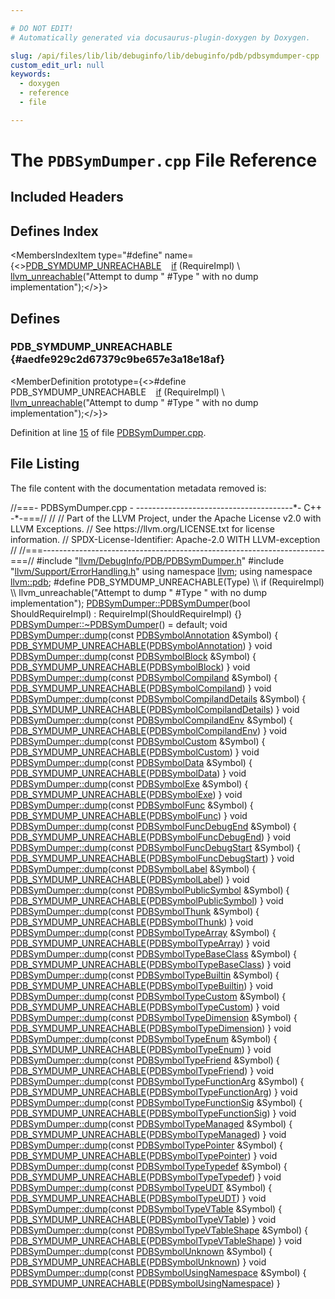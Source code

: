 ```yaml
---

# DO NOT EDIT!
# Automatically generated via docusaurus-plugin-doxygen by Doxygen.

slug: /api/files/lib/lib/debuginfo/lib/debuginfo/pdb/pdbsymdumper-cpp
custom_edit_url: null
keywords:
  - doxygen
  - reference
  - file

---
```





# The `PDBSymDumper.cpp` File Reference

<DoxygenPage pluginConfig={pluginConfig}>



## Included Headers

<IncludesList>
<IncludesListItem
  filePath="llvm/DebugInfo/PDB/PDBSymDumper.h"
  permalink="/docs/api/files/include/include/llvm/include/llvm/debuginfo/include/llvm/debuginfo/pdb/pdbsymdumper-h"
  isLocal="true" />
<IncludesListItem
  filePath="llvm/Support/ErrorHandling.h"
  permalink="/docs/api/files/include/include/llvm/include/llvm/support/errorhandling-h"
  isLocal="true" />
</IncludesList>

## Defines Index

<MembersIndex>

<MembersIndexItem
  type="#define"
  name={<><a href="#aedfe929c2d67379c9be657e3a18e18af">PDB&#95;SYMDUMP&#95;UNREACHABLE</a>&nbsp;&nbsp;&nbsp;  <a href="/docs/api/files/lib/lib/passes/passbuilderbindings-cpp/#acdfbcf188e2d4a80837e89de2ccdffab">if</a> (RequireImpl)                                                             \\
    <a href="/docs/api/files/include/include/llvm/include/llvm/support/errorhandling-h/#ace243f5c25697a1107cce46626b3dc94">llvm&#95;unreachable</a>(&quot;Attempt to dump &quot; #Type &quot; with no dump implementation&quot;);</>}>
</MembersIndexItem>

</MembersIndex>


<SectionDefinition>

## Defines

### PDB&#95;SYMDUMP&#95;UNREACHABLE {#aedfe929c2d67379c9be657e3a18e18af}

<MemberDefinition
  prototype={<>#define PDB&#95;SYMDUMP&#95;UNREACHABLE&nbsp;&nbsp;&nbsp;  <a href="/docs/api/files/lib/lib/passes/passbuilderbindings-cpp/#acdfbcf188e2d4a80837e89de2ccdffab">if</a> (RequireImpl)                                                             \\
    <a href="/docs/api/files/include/include/llvm/include/llvm/support/errorhandling-h/#ace243f5c25697a1107cce46626b3dc94">llvm&#95;unreachable</a>(&quot;Attempt to dump &quot; #Type &quot; with no dump implementation&quot;);</>}>

Definition at line <a href="#l00015">15</a> of file <a href="/docs/api/files/lib/lib/debuginfo/lib/debuginfo/pdb/pdbsymdumper-cpp">PDBSymDumper.cpp</a>.
</MemberDefinition>

</SectionDefinition>

## File Listing

The file content with the documentation metadata removed is:

<ProgramListing>

<Link id="l00001" /><CodeLine lineNumber="1"><Highlight kind="comment">//===- PDBSymDumper.cpp - ---------------------------------------&#42;- C++ -&#42;-===//</Highlight><Highlight kind="normal"></Highlight></CodeLine>
<Link id="l00002" /><CodeLine lineNumber="2"><Highlight kind="normal"></Highlight><Highlight kind="comment">//</Highlight><Highlight kind="normal"></Highlight></CodeLine>
<Link id="l00003" /><CodeLine lineNumber="3"><Highlight kind="normal"></Highlight><Highlight kind="comment">// Part of the LLVM Project, under the Apache License v2.0 with LLVM Exceptions.</Highlight><Highlight kind="normal"></Highlight></CodeLine>
<Link id="l00004" /><CodeLine lineNumber="4"><Highlight kind="normal"></Highlight><Highlight kind="comment">// See https://llvm.org/LICENSE.txt for license information.</Highlight><Highlight kind="normal"></Highlight></CodeLine>
<Link id="l00005" /><CodeLine lineNumber="5"><Highlight kind="normal"></Highlight><Highlight kind="comment">// SPDX-License-Identifier: Apache-2.0 WITH LLVM-exception</Highlight><Highlight kind="normal"></Highlight></CodeLine>
<Link id="l00006" /><CodeLine lineNumber="6"><Highlight kind="normal"></Highlight><Highlight kind="comment">//</Highlight><Highlight kind="normal"></Highlight></CodeLine>
<Link id="l00007" /><CodeLine lineNumber="7"><Highlight kind="normal"></Highlight><Highlight kind="comment">//===----------------------------------------------------------------------===//</Highlight><Highlight kind="normal"></Highlight></CodeLine>
<Link id="l00008" /><CodeLine lineNumber="8"><Highlight kind="normal"></Highlight></CodeLine>
<Link id="l00009" /><CodeLine lineNumber="9"><Highlight kind="normal"></Highlight><Highlight kind="preprocessor">#include &quot;<a href="/docs/api/files/include/include/llvm/include/llvm/debuginfo/include/llvm/debuginfo/pdb/pdbsymdumper-h">llvm/DebugInfo/PDB/PDBSymDumper.h</a>&quot;</Highlight><Highlight kind="normal"></Highlight></CodeLine>
<Link id="l00010" /><CodeLine lineNumber="10"><Highlight kind="normal"></Highlight><Highlight kind="preprocessor">#include &quot;<a href="/docs/api/files/include/include/llvm/include/llvm/support/errorhandling-h">llvm/Support/ErrorHandling.h</a>&quot;</Highlight><Highlight kind="normal"></Highlight></CodeLine>
<Link id="l00011" /><CodeLine lineNumber="11"><Highlight kind="normal"></Highlight></CodeLine>
<Link id="l00012" /><CodeLine lineNumber="12"><Highlight kind="normal"></Highlight><Highlight kind="keyword">using namespace </Highlight><Highlight kind="normal"><a href="/docs/api/namespaces/llvm">llvm</a>;</Highlight></CodeLine>
<Link id="l00013" /><CodeLine lineNumber="13"><Highlight kind="normal"></Highlight><Highlight kind="keyword">using namespace </Highlight><Highlight kind="normal"><a href="/docs/api/namespaces/llvm/pdb">llvm::pdb</a>;</Highlight></CodeLine>
<Link id="l00014" /><CodeLine lineNumber="14"><Highlight kind="normal"></Highlight></CodeLine>
<Link id="l00015" /><CodeLine lineNumber="15" lineLink="#aedfe929c2d67379c9be657e3a18e18af"><Highlight kind="normal"></Highlight><Highlight kind="preprocessor">#define PDB&#95;SYMDUMP&#95;UNREACHABLE(Type)                                          \\</Highlight></CodeLine>
<Link id="l00016" /><CodeLine lineNumber="16"><Highlight kind="preprocessor">  if (RequireImpl)                                                             \\</Highlight></CodeLine>
<Link id="l00017" /><CodeLine lineNumber="17"><Highlight kind="preprocessor">    llvm&#95;unreachable(&quot;Attempt to dump &quot; #Type &quot; with no dump implementation&quot;);</Highlight><Highlight kind="normal"></Highlight></CodeLine>
<Link id="l00018" /><CodeLine lineNumber="18"><Highlight kind="normal"></Highlight></CodeLine>
<Link id="l00019" /><CodeLine lineNumber="19" lineLink="/docs/api/classes/llvm/pdb/pdbsymdumper/#a450042289c3f1ab0f7779013ea8303ba"><Highlight kind="normal"><a href="/docs/api/classes/llvm/pdb/pdbsymdumper/#a450042289c3f1ab0f7779013ea8303ba">PDBSymDumper::PDBSymDumper</a>(</Highlight><Highlight kind="keywordtype">bool</Highlight><Highlight kind="normal"> ShouldRequireImpl)</Highlight></CodeLine>
<Link id="l00020" /><CodeLine lineNumber="20"><Highlight kind="normal">    : RequireImpl(ShouldRequireImpl) &#123;&#125;</Highlight></CodeLine>
<Link id="l00021" /><CodeLine lineNumber="21"><Highlight kind="normal"></Highlight></CodeLine>
<Link id="l00022" /><CodeLine lineNumber="22"><Highlight kind="normal"><a href="/docs/api/classes/llvm/pdb/pdbsymdumper/#afd231e10c896b241548ccc3d32190f5f">PDBSymDumper::~PDBSymDumper</a>() = </Highlight><Highlight kind="keywordflow">default</Highlight><Highlight kind="normal">;</Highlight></CodeLine>
<Link id="l00023" /><CodeLine lineNumber="23"><Highlight kind="normal"></Highlight></CodeLine>
<Link id="l00024" /><CodeLine lineNumber="24" lineLink="/docs/api/classes/llvm/pdb/pdbsymdumper/#a0a9c807b3e63885f9d510ba25ecfc6ce"><Highlight kind="normal"></Highlight><Highlight kind="keywordtype">void</Highlight><Highlight kind="normal"> <a href="/docs/api/classes/llvm/pdb/pdbsymdumper/#a0a9c807b3e63885f9d510ba25ecfc6ce">PDBSymDumper::dump</a>(</Highlight><Highlight kind="keyword">const</Highlight><Highlight kind="normal"> <a href="/docs/api/classes/llvm/pdb/pdbsymbolannotation">PDBSymbolAnnotation</a> &amp;Symbol) &#123;</Highlight></CodeLine>
<Link id="l00025" /><CodeLine lineNumber="25"><Highlight kind="normal">  <a href="#aedfe929c2d67379c9be657e3a18e18af">PDB&#95;SYMDUMP&#95;UNREACHABLE</a>(<a href="/docs/api/classes/llvm/pdb/pdbsymbolannotation">PDBSymbolAnnotation</a>)</Highlight></CodeLine>
<Link id="l00026" /><CodeLine lineNumber="26"><Highlight kind="normal">&#125;</Highlight></CodeLine>
<Link id="l00027" /><CodeLine lineNumber="27"><Highlight kind="normal"></Highlight></CodeLine>
<Link id="l00028" /><CodeLine lineNumber="28" lineLink="/docs/api/classes/llvm/pdb/pdbsymdumper/#ad4e04b750d9f74f849f0a81a116bdef5"><Highlight kind="normal"></Highlight><Highlight kind="keywordtype">void</Highlight><Highlight kind="normal"> <a href="/docs/api/classes/llvm/pdb/pdbsymdumper/#a0a9c807b3e63885f9d510ba25ecfc6ce">PDBSymDumper::dump</a>(</Highlight><Highlight kind="keyword">const</Highlight><Highlight kind="normal"> <a href="/docs/api/classes/llvm/pdb/pdbsymbolblock">PDBSymbolBlock</a> &amp;Symbol) &#123;</Highlight></CodeLine>
<Link id="l00029" /><CodeLine lineNumber="29"><Highlight kind="normal">  <a href="#aedfe929c2d67379c9be657e3a18e18af">PDB&#95;SYMDUMP&#95;UNREACHABLE</a>(<a href="/docs/api/classes/llvm/pdb/pdbsymbolblock">PDBSymbolBlock</a>)</Highlight></CodeLine>
<Link id="l00030" /><CodeLine lineNumber="30"><Highlight kind="normal">&#125;</Highlight></CodeLine>
<Link id="l00031" /><CodeLine lineNumber="31"><Highlight kind="normal"></Highlight></CodeLine>
<Link id="l00032" /><CodeLine lineNumber="32" lineLink="/docs/api/classes/llvm/pdb/pdbsymdumper/#a3c5438b714381880d10a1218d9d335d4"><Highlight kind="normal"></Highlight><Highlight kind="keywordtype">void</Highlight><Highlight kind="normal"> <a href="/docs/api/classes/llvm/pdb/pdbsymdumper/#a0a9c807b3e63885f9d510ba25ecfc6ce">PDBSymDumper::dump</a>(</Highlight><Highlight kind="keyword">const</Highlight><Highlight kind="normal"> <a href="/docs/api/classes/llvm/pdb/pdbsymbolcompiland">PDBSymbolCompiland</a> &amp;Symbol) &#123;</Highlight></CodeLine>
<Link id="l00033" /><CodeLine lineNumber="33"><Highlight kind="normal">  <a href="#aedfe929c2d67379c9be657e3a18e18af">PDB&#95;SYMDUMP&#95;UNREACHABLE</a>(<a href="/docs/api/classes/llvm/pdb/pdbsymbolcompiland">PDBSymbolCompiland</a>)</Highlight></CodeLine>
<Link id="l00034" /><CodeLine lineNumber="34"><Highlight kind="normal">&#125;</Highlight></CodeLine>
<Link id="l00035" /><CodeLine lineNumber="35"><Highlight kind="normal"></Highlight></CodeLine>
<Link id="l00036" /><CodeLine lineNumber="36" lineLink="/docs/api/classes/llvm/pdb/pdbsymdumper/#a1b9437cce238d481880b045f5d184203"><Highlight kind="normal"></Highlight><Highlight kind="keywordtype">void</Highlight><Highlight kind="normal"> <a href="/docs/api/classes/llvm/pdb/pdbsymdumper/#a0a9c807b3e63885f9d510ba25ecfc6ce">PDBSymDumper::dump</a>(</Highlight><Highlight kind="keyword">const</Highlight><Highlight kind="normal"> <a href="/docs/api/classes/llvm/pdb/pdbsymbolcompilanddetails">PDBSymbolCompilandDetails</a> &amp;Symbol) &#123;</Highlight></CodeLine>
<Link id="l00037" /><CodeLine lineNumber="37"><Highlight kind="normal">  <a href="#aedfe929c2d67379c9be657e3a18e18af">PDB&#95;SYMDUMP&#95;UNREACHABLE</a>(<a href="/docs/api/classes/llvm/pdb/pdbsymbolcompilanddetails">PDBSymbolCompilandDetails</a>)</Highlight></CodeLine>
<Link id="l00038" /><CodeLine lineNumber="38"><Highlight kind="normal">&#125;</Highlight></CodeLine>
<Link id="l00039" /><CodeLine lineNumber="39"><Highlight kind="normal"></Highlight></CodeLine>
<Link id="l00040" /><CodeLine lineNumber="40" lineLink="/docs/api/classes/llvm/pdb/pdbsymdumper/#aca6cba3982ac3d92706bd37f1bd57fe4"><Highlight kind="normal"></Highlight><Highlight kind="keywordtype">void</Highlight><Highlight kind="normal"> <a href="/docs/api/classes/llvm/pdb/pdbsymdumper/#a0a9c807b3e63885f9d510ba25ecfc6ce">PDBSymDumper::dump</a>(</Highlight><Highlight kind="keyword">const</Highlight><Highlight kind="normal"> <a href="/docs/api/classes/llvm/pdb/pdbsymbolcompilandenv">PDBSymbolCompilandEnv</a> &amp;Symbol) &#123;</Highlight></CodeLine>
<Link id="l00041" /><CodeLine lineNumber="41"><Highlight kind="normal">  <a href="#aedfe929c2d67379c9be657e3a18e18af">PDB&#95;SYMDUMP&#95;UNREACHABLE</a>(<a href="/docs/api/classes/llvm/pdb/pdbsymbolcompilandenv">PDBSymbolCompilandEnv</a>)</Highlight></CodeLine>
<Link id="l00042" /><CodeLine lineNumber="42"><Highlight kind="normal">&#125;</Highlight></CodeLine>
<Link id="l00043" /><CodeLine lineNumber="43"><Highlight kind="normal"></Highlight></CodeLine>
<Link id="l00044" /><CodeLine lineNumber="44" lineLink="/docs/api/classes/llvm/pdb/pdbsymdumper/#a0481e32c67b4db2fe190607c787ff95c"><Highlight kind="normal"></Highlight><Highlight kind="keywordtype">void</Highlight><Highlight kind="normal"> <a href="/docs/api/classes/llvm/pdb/pdbsymdumper/#a0a9c807b3e63885f9d510ba25ecfc6ce">PDBSymDumper::dump</a>(</Highlight><Highlight kind="keyword">const</Highlight><Highlight kind="normal"> <a href="/docs/api/classes/llvm/pdb/pdbsymbolcustom">PDBSymbolCustom</a> &amp;Symbol) &#123;</Highlight></CodeLine>
<Link id="l00045" /><CodeLine lineNumber="45"><Highlight kind="normal">  <a href="#aedfe929c2d67379c9be657e3a18e18af">PDB&#95;SYMDUMP&#95;UNREACHABLE</a>(<a href="/docs/api/classes/llvm/pdb/pdbsymbolcustom">PDBSymbolCustom</a>)</Highlight></CodeLine>
<Link id="l00046" /><CodeLine lineNumber="46"><Highlight kind="normal">&#125;</Highlight></CodeLine>
<Link id="l00047" /><CodeLine lineNumber="47"><Highlight kind="normal"></Highlight></CodeLine>
<Link id="l00048" /><CodeLine lineNumber="48" lineLink="/docs/api/classes/llvm/pdb/pdbsymdumper/#a31f5cab509047d2d1c7cc7a040d8aa9d"><Highlight kind="normal"></Highlight><Highlight kind="keywordtype">void</Highlight><Highlight kind="normal"> <a href="/docs/api/classes/llvm/pdb/pdbsymdumper/#a0a9c807b3e63885f9d510ba25ecfc6ce">PDBSymDumper::dump</a>(</Highlight><Highlight kind="keyword">const</Highlight><Highlight kind="normal"> <a href="/docs/api/classes/llvm/pdb/pdbsymboldata">PDBSymbolData</a> &amp;Symbol) &#123;</Highlight></CodeLine>
<Link id="l00049" /><CodeLine lineNumber="49"><Highlight kind="normal">  <a href="#aedfe929c2d67379c9be657e3a18e18af">PDB&#95;SYMDUMP&#95;UNREACHABLE</a>(<a href="/docs/api/classes/llvm/pdb/pdbsymboldata">PDBSymbolData</a>)</Highlight></CodeLine>
<Link id="l00050" /><CodeLine lineNumber="50"><Highlight kind="normal">&#125;</Highlight></CodeLine>
<Link id="l00051" /><CodeLine lineNumber="51"><Highlight kind="normal"></Highlight></CodeLine>
<Link id="l00052" /><CodeLine lineNumber="52" lineLink="/docs/api/classes/llvm/pdb/pdbsymdumper/#a988097df683c32dbf94bcddf7ed3ec73"><Highlight kind="normal"></Highlight><Highlight kind="keywordtype">void</Highlight><Highlight kind="normal"> <a href="/docs/api/classes/llvm/pdb/pdbsymdumper/#a0a9c807b3e63885f9d510ba25ecfc6ce">PDBSymDumper::dump</a>(</Highlight><Highlight kind="keyword">const</Highlight><Highlight kind="normal"> <a href="/docs/api/classes/llvm/pdb/pdbsymbolexe">PDBSymbolExe</a> &amp;Symbol) &#123;</Highlight></CodeLine>
<Link id="l00053" /><CodeLine lineNumber="53"><Highlight kind="normal">  <a href="#aedfe929c2d67379c9be657e3a18e18af">PDB&#95;SYMDUMP&#95;UNREACHABLE</a>(<a href="/docs/api/classes/llvm/pdb/pdbsymbolexe">PDBSymbolExe</a>)</Highlight></CodeLine>
<Link id="l00054" /><CodeLine lineNumber="54"><Highlight kind="normal">&#125;</Highlight></CodeLine>
<Link id="l00055" /><CodeLine lineNumber="55"><Highlight kind="normal"></Highlight></CodeLine>
<Link id="l00056" /><CodeLine lineNumber="56" lineLink="/docs/api/classes/llvm/pdb/pdbsymdumper/#ad04fcdbb9c38e19fc1a30df9f29f9bf0"><Highlight kind="normal"></Highlight><Highlight kind="keywordtype">void</Highlight><Highlight kind="normal"> <a href="/docs/api/classes/llvm/pdb/pdbsymdumper/#a0a9c807b3e63885f9d510ba25ecfc6ce">PDBSymDumper::dump</a>(</Highlight><Highlight kind="keyword">const</Highlight><Highlight kind="normal"> <a href="/docs/api/classes/llvm/pdb/pdbsymbolfunc">PDBSymbolFunc</a> &amp;Symbol) &#123;</Highlight></CodeLine>
<Link id="l00057" /><CodeLine lineNumber="57"><Highlight kind="normal">  <a href="#aedfe929c2d67379c9be657e3a18e18af">PDB&#95;SYMDUMP&#95;UNREACHABLE</a>(<a href="/docs/api/classes/llvm/pdb/pdbsymbolfunc">PDBSymbolFunc</a>)</Highlight></CodeLine>
<Link id="l00058" /><CodeLine lineNumber="58"><Highlight kind="normal">&#125;</Highlight></CodeLine>
<Link id="l00059" /><CodeLine lineNumber="59"><Highlight kind="normal"></Highlight></CodeLine>
<Link id="l00060" /><CodeLine lineNumber="60" lineLink="/docs/api/classes/llvm/pdb/pdbsymdumper/#ad245ad3ac70b3e8e79a5c94cc4670f3c"><Highlight kind="normal"></Highlight><Highlight kind="keywordtype">void</Highlight><Highlight kind="normal"> <a href="/docs/api/classes/llvm/pdb/pdbsymdumper/#a0a9c807b3e63885f9d510ba25ecfc6ce">PDBSymDumper::dump</a>(</Highlight><Highlight kind="keyword">const</Highlight><Highlight kind="normal"> <a href="/docs/api/classes/llvm/pdb/pdbsymbolfuncdebugend">PDBSymbolFuncDebugEnd</a> &amp;Symbol) &#123;</Highlight></CodeLine>
<Link id="l00061" /><CodeLine lineNumber="61"><Highlight kind="normal">  <a href="#aedfe929c2d67379c9be657e3a18e18af">PDB&#95;SYMDUMP&#95;UNREACHABLE</a>(<a href="/docs/api/classes/llvm/pdb/pdbsymbolfuncdebugend">PDBSymbolFuncDebugEnd</a>)</Highlight></CodeLine>
<Link id="l00062" /><CodeLine lineNumber="62"><Highlight kind="normal">&#125;</Highlight></CodeLine>
<Link id="l00063" /><CodeLine lineNumber="63"><Highlight kind="normal"></Highlight></CodeLine>
<Link id="l00064" /><CodeLine lineNumber="64" lineLink="/docs/api/classes/llvm/pdb/pdbsymdumper/#a4e57f9a4715faeca110c53206e64b07c"><Highlight kind="normal"></Highlight><Highlight kind="keywordtype">void</Highlight><Highlight kind="normal"> <a href="/docs/api/classes/llvm/pdb/pdbsymdumper/#a0a9c807b3e63885f9d510ba25ecfc6ce">PDBSymDumper::dump</a>(</Highlight><Highlight kind="keyword">const</Highlight><Highlight kind="normal"> <a href="/docs/api/classes/llvm/pdb/pdbsymbolfuncdebugstart">PDBSymbolFuncDebugStart</a> &amp;Symbol) &#123;</Highlight></CodeLine>
<Link id="l00065" /><CodeLine lineNumber="65"><Highlight kind="normal">  <a href="#aedfe929c2d67379c9be657e3a18e18af">PDB&#95;SYMDUMP&#95;UNREACHABLE</a>(<a href="/docs/api/classes/llvm/pdb/pdbsymbolfuncdebugstart">PDBSymbolFuncDebugStart</a>)</Highlight></CodeLine>
<Link id="l00066" /><CodeLine lineNumber="66"><Highlight kind="normal">&#125;</Highlight></CodeLine>
<Link id="l00067" /><CodeLine lineNumber="67"><Highlight kind="normal"></Highlight></CodeLine>
<Link id="l00068" /><CodeLine lineNumber="68" lineLink="/docs/api/classes/llvm/pdb/pdbsymdumper/#a7bbf2bf407698fabe4543a32be963eeb"><Highlight kind="normal"></Highlight><Highlight kind="keywordtype">void</Highlight><Highlight kind="normal"> <a href="/docs/api/classes/llvm/pdb/pdbsymdumper/#a0a9c807b3e63885f9d510ba25ecfc6ce">PDBSymDumper::dump</a>(</Highlight><Highlight kind="keyword">const</Highlight><Highlight kind="normal"> <a href="/docs/api/classes/llvm/pdb/pdbsymbollabel">PDBSymbolLabel</a> &amp;Symbol) &#123;</Highlight></CodeLine>
<Link id="l00069" /><CodeLine lineNumber="69"><Highlight kind="normal">  <a href="#aedfe929c2d67379c9be657e3a18e18af">PDB&#95;SYMDUMP&#95;UNREACHABLE</a>(<a href="/docs/api/classes/llvm/pdb/pdbsymbollabel">PDBSymbolLabel</a>)</Highlight></CodeLine>
<Link id="l00070" /><CodeLine lineNumber="70"><Highlight kind="normal">&#125;</Highlight></CodeLine>
<Link id="l00071" /><CodeLine lineNumber="71"><Highlight kind="normal"></Highlight></CodeLine>
<Link id="l00072" /><CodeLine lineNumber="72" lineLink="/docs/api/classes/llvm/pdb/pdbsymdumper/#ab87a1a162a47b25cda466c58a0483150"><Highlight kind="normal"></Highlight><Highlight kind="keywordtype">void</Highlight><Highlight kind="normal"> <a href="/docs/api/classes/llvm/pdb/pdbsymdumper/#a0a9c807b3e63885f9d510ba25ecfc6ce">PDBSymDumper::dump</a>(</Highlight><Highlight kind="keyword">const</Highlight><Highlight kind="normal"> <a href="/docs/api/classes/llvm/pdb/pdbsymbolpublicsymbol">PDBSymbolPublicSymbol</a> &amp;Symbol) &#123;</Highlight></CodeLine>
<Link id="l00073" /><CodeLine lineNumber="73"><Highlight kind="normal">  <a href="#aedfe929c2d67379c9be657e3a18e18af">PDB&#95;SYMDUMP&#95;UNREACHABLE</a>(<a href="/docs/api/classes/llvm/pdb/pdbsymbolpublicsymbol">PDBSymbolPublicSymbol</a>)</Highlight></CodeLine>
<Link id="l00074" /><CodeLine lineNumber="74"><Highlight kind="normal">&#125;</Highlight></CodeLine>
<Link id="l00075" /><CodeLine lineNumber="75"><Highlight kind="normal"></Highlight></CodeLine>
<Link id="l00076" /><CodeLine lineNumber="76" lineLink="/docs/api/classes/llvm/pdb/pdbsymdumper/#aa448c8d14ee76bd39bfedab2bb6974bd"><Highlight kind="normal"></Highlight><Highlight kind="keywordtype">void</Highlight><Highlight kind="normal"> <a href="/docs/api/classes/llvm/pdb/pdbsymdumper/#a0a9c807b3e63885f9d510ba25ecfc6ce">PDBSymDumper::dump</a>(</Highlight><Highlight kind="keyword">const</Highlight><Highlight kind="normal"> <a href="/docs/api/classes/llvm/pdb/pdbsymbolthunk">PDBSymbolThunk</a> &amp;Symbol) &#123;</Highlight></CodeLine>
<Link id="l00077" /><CodeLine lineNumber="77"><Highlight kind="normal">  <a href="#aedfe929c2d67379c9be657e3a18e18af">PDB&#95;SYMDUMP&#95;UNREACHABLE</a>(<a href="/docs/api/classes/llvm/pdb/pdbsymbolthunk">PDBSymbolThunk</a>)</Highlight></CodeLine>
<Link id="l00078" /><CodeLine lineNumber="78"><Highlight kind="normal">&#125;</Highlight></CodeLine>
<Link id="l00079" /><CodeLine lineNumber="79"><Highlight kind="normal"></Highlight></CodeLine>
<Link id="l00080" /><CodeLine lineNumber="80" lineLink="/docs/api/classes/llvm/pdb/pdbsymdumper/#a1dd29673647e4b8396ea78504d86beca"><Highlight kind="normal"></Highlight><Highlight kind="keywordtype">void</Highlight><Highlight kind="normal"> <a href="/docs/api/classes/llvm/pdb/pdbsymdumper/#a0a9c807b3e63885f9d510ba25ecfc6ce">PDBSymDumper::dump</a>(</Highlight><Highlight kind="keyword">const</Highlight><Highlight kind="normal"> <a href="/docs/api/classes/llvm/pdb/pdbsymboltypearray">PDBSymbolTypeArray</a> &amp;Symbol) &#123;</Highlight></CodeLine>
<Link id="l00081" /><CodeLine lineNumber="81"><Highlight kind="normal">  <a href="#aedfe929c2d67379c9be657e3a18e18af">PDB&#95;SYMDUMP&#95;UNREACHABLE</a>(<a href="/docs/api/classes/llvm/pdb/pdbsymboltypearray">PDBSymbolTypeArray</a>)</Highlight></CodeLine>
<Link id="l00082" /><CodeLine lineNumber="82"><Highlight kind="normal">&#125;</Highlight></CodeLine>
<Link id="l00083" /><CodeLine lineNumber="83"><Highlight kind="normal"></Highlight></CodeLine>
<Link id="l00084" /><CodeLine lineNumber="84" lineLink="/docs/api/classes/llvm/pdb/pdbsymdumper/#a7a59f299bc2185e6fd457a5ef1a888a9"><Highlight kind="normal"></Highlight><Highlight kind="keywordtype">void</Highlight><Highlight kind="normal"> <a href="/docs/api/classes/llvm/pdb/pdbsymdumper/#a0a9c807b3e63885f9d510ba25ecfc6ce">PDBSymDumper::dump</a>(</Highlight><Highlight kind="keyword">const</Highlight><Highlight kind="normal"> <a href="/docs/api/classes/llvm/pdb/pdbsymboltypebaseclass">PDBSymbolTypeBaseClass</a> &amp;Symbol) &#123;</Highlight></CodeLine>
<Link id="l00085" /><CodeLine lineNumber="85"><Highlight kind="normal">  <a href="#aedfe929c2d67379c9be657e3a18e18af">PDB&#95;SYMDUMP&#95;UNREACHABLE</a>(<a href="/docs/api/classes/llvm/pdb/pdbsymboltypebaseclass">PDBSymbolTypeBaseClass</a>)</Highlight></CodeLine>
<Link id="l00086" /><CodeLine lineNumber="86"><Highlight kind="normal">&#125;</Highlight></CodeLine>
<Link id="l00087" /><CodeLine lineNumber="87"><Highlight kind="normal"></Highlight></CodeLine>
<Link id="l00088" /><CodeLine lineNumber="88" lineLink="/docs/api/classes/llvm/pdb/pdbsymdumper/#a2e9b68c0b89a5766faa93807200d6240"><Highlight kind="normal"></Highlight><Highlight kind="keywordtype">void</Highlight><Highlight kind="normal"> <a href="/docs/api/classes/llvm/pdb/pdbsymdumper/#a0a9c807b3e63885f9d510ba25ecfc6ce">PDBSymDumper::dump</a>(</Highlight><Highlight kind="keyword">const</Highlight><Highlight kind="normal"> <a href="/docs/api/classes/llvm/pdb/pdbsymboltypebuiltin">PDBSymbolTypeBuiltin</a> &amp;Symbol) &#123;</Highlight></CodeLine>
<Link id="l00089" /><CodeLine lineNumber="89"><Highlight kind="normal">  <a href="#aedfe929c2d67379c9be657e3a18e18af">PDB&#95;SYMDUMP&#95;UNREACHABLE</a>(<a href="/docs/api/classes/llvm/pdb/pdbsymboltypebuiltin">PDBSymbolTypeBuiltin</a>)</Highlight></CodeLine>
<Link id="l00090" /><CodeLine lineNumber="90"><Highlight kind="normal">&#125;</Highlight></CodeLine>
<Link id="l00091" /><CodeLine lineNumber="91"><Highlight kind="normal"></Highlight></CodeLine>
<Link id="l00092" /><CodeLine lineNumber="92" lineLink="/docs/api/classes/llvm/pdb/pdbsymdumper/#a51ff03d120cacef3a9d56597bb405a0b"><Highlight kind="normal"></Highlight><Highlight kind="keywordtype">void</Highlight><Highlight kind="normal"> <a href="/docs/api/classes/llvm/pdb/pdbsymdumper/#a0a9c807b3e63885f9d510ba25ecfc6ce">PDBSymDumper::dump</a>(</Highlight><Highlight kind="keyword">const</Highlight><Highlight kind="normal"> <a href="/docs/api/classes/llvm/pdb/pdbsymboltypecustom">PDBSymbolTypeCustom</a> &amp;Symbol) &#123;</Highlight></CodeLine>
<Link id="l00093" /><CodeLine lineNumber="93"><Highlight kind="normal">  <a href="#aedfe929c2d67379c9be657e3a18e18af">PDB&#95;SYMDUMP&#95;UNREACHABLE</a>(<a href="/docs/api/classes/llvm/pdb/pdbsymboltypecustom">PDBSymbolTypeCustom</a>)</Highlight></CodeLine>
<Link id="l00094" /><CodeLine lineNumber="94"><Highlight kind="normal">&#125;</Highlight></CodeLine>
<Link id="l00095" /><CodeLine lineNumber="95"><Highlight kind="normal"></Highlight></CodeLine>
<Link id="l00096" /><CodeLine lineNumber="96" lineLink="/docs/api/classes/llvm/pdb/pdbsymdumper/#ad524c88b554725d2824b19ba7521e488"><Highlight kind="normal"></Highlight><Highlight kind="keywordtype">void</Highlight><Highlight kind="normal"> <a href="/docs/api/classes/llvm/pdb/pdbsymdumper/#a0a9c807b3e63885f9d510ba25ecfc6ce">PDBSymDumper::dump</a>(</Highlight><Highlight kind="keyword">const</Highlight><Highlight kind="normal"> <a href="/docs/api/classes/llvm/pdb/pdbsymboltypedimension">PDBSymbolTypeDimension</a> &amp;Symbol) &#123;</Highlight></CodeLine>
<Link id="l00097" /><CodeLine lineNumber="97"><Highlight kind="normal">  <a href="#aedfe929c2d67379c9be657e3a18e18af">PDB&#95;SYMDUMP&#95;UNREACHABLE</a>(<a href="/docs/api/classes/llvm/pdb/pdbsymboltypedimension">PDBSymbolTypeDimension</a>)</Highlight></CodeLine>
<Link id="l00098" /><CodeLine lineNumber="98"><Highlight kind="normal">&#125;</Highlight></CodeLine>
<Link id="l00099" /><CodeLine lineNumber="99"><Highlight kind="normal"></Highlight></CodeLine>
<Link id="l00100" /><CodeLine lineNumber="100" lineLink="/docs/api/classes/llvm/pdb/pdbsymdumper/#a90f8bf2d442e1ae5f5cd41848b38df41"><Highlight kind="normal"></Highlight><Highlight kind="keywordtype">void</Highlight><Highlight kind="normal"> <a href="/docs/api/classes/llvm/pdb/pdbsymdumper/#a0a9c807b3e63885f9d510ba25ecfc6ce">PDBSymDumper::dump</a>(</Highlight><Highlight kind="keyword">const</Highlight><Highlight kind="normal"> <a href="/docs/api/classes/llvm/pdb/pdbsymboltypeenum">PDBSymbolTypeEnum</a> &amp;Symbol) &#123;</Highlight></CodeLine>
<Link id="l00101" /><CodeLine lineNumber="101"><Highlight kind="normal">  <a href="#aedfe929c2d67379c9be657e3a18e18af">PDB&#95;SYMDUMP&#95;UNREACHABLE</a>(<a href="/docs/api/classes/llvm/pdb/pdbsymboltypeenum">PDBSymbolTypeEnum</a>)</Highlight></CodeLine>
<Link id="l00102" /><CodeLine lineNumber="102"><Highlight kind="normal">&#125;</Highlight></CodeLine>
<Link id="l00103" /><CodeLine lineNumber="103"><Highlight kind="normal"></Highlight></CodeLine>
<Link id="l00104" /><CodeLine lineNumber="104" lineLink="/docs/api/classes/llvm/pdb/pdbsymdumper/#a5e6523908ae1d85a9f22aed590b49fb5"><Highlight kind="normal"></Highlight><Highlight kind="keywordtype">void</Highlight><Highlight kind="normal"> <a href="/docs/api/classes/llvm/pdb/pdbsymdumper/#a0a9c807b3e63885f9d510ba25ecfc6ce">PDBSymDumper::dump</a>(</Highlight><Highlight kind="keyword">const</Highlight><Highlight kind="normal"> <a href="/docs/api/classes/llvm/pdb/pdbsymboltypefriend">PDBSymbolTypeFriend</a> &amp;Symbol) &#123;</Highlight></CodeLine>
<Link id="l00105" /><CodeLine lineNumber="105"><Highlight kind="normal">  <a href="#aedfe929c2d67379c9be657e3a18e18af">PDB&#95;SYMDUMP&#95;UNREACHABLE</a>(<a href="/docs/api/classes/llvm/pdb/pdbsymboltypefriend">PDBSymbolTypeFriend</a>)</Highlight></CodeLine>
<Link id="l00106" /><CodeLine lineNumber="106"><Highlight kind="normal">&#125;</Highlight></CodeLine>
<Link id="l00107" /><CodeLine lineNumber="107"><Highlight kind="normal"></Highlight></CodeLine>
<Link id="l00108" /><CodeLine lineNumber="108" lineLink="/docs/api/classes/llvm/pdb/pdbsymdumper/#a80a44a03bdb52eeaa133d179269a0a07"><Highlight kind="normal"></Highlight><Highlight kind="keywordtype">void</Highlight><Highlight kind="normal"> <a href="/docs/api/classes/llvm/pdb/pdbsymdumper/#a0a9c807b3e63885f9d510ba25ecfc6ce">PDBSymDumper::dump</a>(</Highlight><Highlight kind="keyword">const</Highlight><Highlight kind="normal"> <a href="/docs/api/classes/llvm/pdb/pdbsymboltypefunctionarg">PDBSymbolTypeFunctionArg</a> &amp;Symbol) &#123;</Highlight></CodeLine>
<Link id="l00109" /><CodeLine lineNumber="109"><Highlight kind="normal">  <a href="#aedfe929c2d67379c9be657e3a18e18af">PDB&#95;SYMDUMP&#95;UNREACHABLE</a>(<a href="/docs/api/classes/llvm/pdb/pdbsymboltypefunctionarg">PDBSymbolTypeFunctionArg</a>)</Highlight></CodeLine>
<Link id="l00110" /><CodeLine lineNumber="110"><Highlight kind="normal">&#125;</Highlight></CodeLine>
<Link id="l00111" /><CodeLine lineNumber="111"><Highlight kind="normal"></Highlight></CodeLine>
<Link id="l00112" /><CodeLine lineNumber="112" lineLink="/docs/api/classes/llvm/pdb/pdbsymdumper/#aea837fcb759e01e974164083235a686d"><Highlight kind="normal"></Highlight><Highlight kind="keywordtype">void</Highlight><Highlight kind="normal"> <a href="/docs/api/classes/llvm/pdb/pdbsymdumper/#a0a9c807b3e63885f9d510ba25ecfc6ce">PDBSymDumper::dump</a>(</Highlight><Highlight kind="keyword">const</Highlight><Highlight kind="normal"> <a href="/docs/api/classes/llvm/pdb/pdbsymboltypefunctionsig">PDBSymbolTypeFunctionSig</a> &amp;Symbol) &#123;</Highlight></CodeLine>
<Link id="l00113" /><CodeLine lineNumber="113"><Highlight kind="normal">  <a href="#aedfe929c2d67379c9be657e3a18e18af">PDB&#95;SYMDUMP&#95;UNREACHABLE</a>(<a href="/docs/api/classes/llvm/pdb/pdbsymboltypefunctionsig">PDBSymbolTypeFunctionSig</a>)</Highlight></CodeLine>
<Link id="l00114" /><CodeLine lineNumber="114"><Highlight kind="normal">&#125;</Highlight></CodeLine>
<Link id="l00115" /><CodeLine lineNumber="115"><Highlight kind="normal"></Highlight></CodeLine>
<Link id="l00116" /><CodeLine lineNumber="116" lineLink="/docs/api/classes/llvm/pdb/pdbsymdumper/#abde28cf1e454e6a2e10d1356b814b929"><Highlight kind="normal"></Highlight><Highlight kind="keywordtype">void</Highlight><Highlight kind="normal"> <a href="/docs/api/classes/llvm/pdb/pdbsymdumper/#a0a9c807b3e63885f9d510ba25ecfc6ce">PDBSymDumper::dump</a>(</Highlight><Highlight kind="keyword">const</Highlight><Highlight kind="normal"> <a href="/docs/api/classes/llvm/pdb/pdbsymboltypemanaged">PDBSymbolTypeManaged</a> &amp;Symbol) &#123;</Highlight></CodeLine>
<Link id="l00117" /><CodeLine lineNumber="117"><Highlight kind="normal">  <a href="#aedfe929c2d67379c9be657e3a18e18af">PDB&#95;SYMDUMP&#95;UNREACHABLE</a>(<a href="/docs/api/classes/llvm/pdb/pdbsymboltypemanaged">PDBSymbolTypeManaged</a>)</Highlight></CodeLine>
<Link id="l00118" /><CodeLine lineNumber="118"><Highlight kind="normal">&#125;</Highlight></CodeLine>
<Link id="l00119" /><CodeLine lineNumber="119"><Highlight kind="normal"></Highlight></CodeLine>
<Link id="l00120" /><CodeLine lineNumber="120" lineLink="/docs/api/classes/llvm/pdb/pdbsymdumper/#abcd22131e36cbd8d4b5ac2faca4a43cc"><Highlight kind="normal"></Highlight><Highlight kind="keywordtype">void</Highlight><Highlight kind="normal"> <a href="/docs/api/classes/llvm/pdb/pdbsymdumper/#a0a9c807b3e63885f9d510ba25ecfc6ce">PDBSymDumper::dump</a>(</Highlight><Highlight kind="keyword">const</Highlight><Highlight kind="normal"> <a href="/docs/api/classes/llvm/pdb/pdbsymboltypepointer">PDBSymbolTypePointer</a> &amp;Symbol) &#123;</Highlight></CodeLine>
<Link id="l00121" /><CodeLine lineNumber="121"><Highlight kind="normal">  <a href="#aedfe929c2d67379c9be657e3a18e18af">PDB&#95;SYMDUMP&#95;UNREACHABLE</a>(<a href="/docs/api/classes/llvm/pdb/pdbsymboltypepointer">PDBSymbolTypePointer</a>)</Highlight></CodeLine>
<Link id="l00122" /><CodeLine lineNumber="122"><Highlight kind="normal">&#125;</Highlight></CodeLine>
<Link id="l00123" /><CodeLine lineNumber="123"><Highlight kind="normal"></Highlight></CodeLine>
<Link id="l00124" /><CodeLine lineNumber="124" lineLink="/docs/api/classes/llvm/pdb/pdbsymdumper/#a1d9007ab119a617d19e7da3c7b7cc0b4"><Highlight kind="normal"></Highlight><Highlight kind="keywordtype">void</Highlight><Highlight kind="normal"> <a href="/docs/api/classes/llvm/pdb/pdbsymdumper/#a0a9c807b3e63885f9d510ba25ecfc6ce">PDBSymDumper::dump</a>(</Highlight><Highlight kind="keyword">const</Highlight><Highlight kind="normal"> <a href="/docs/api/classes/llvm/pdb/pdbsymboltypetypedef">PDBSymbolTypeTypedef</a> &amp;Symbol) &#123;</Highlight></CodeLine>
<Link id="l00125" /><CodeLine lineNumber="125"><Highlight kind="normal">  <a href="#aedfe929c2d67379c9be657e3a18e18af">PDB&#95;SYMDUMP&#95;UNREACHABLE</a>(<a href="/docs/api/classes/llvm/pdb/pdbsymboltypetypedef">PDBSymbolTypeTypedef</a>)</Highlight></CodeLine>
<Link id="l00126" /><CodeLine lineNumber="126"><Highlight kind="normal">&#125;</Highlight></CodeLine>
<Link id="l00127" /><CodeLine lineNumber="127"><Highlight kind="normal"></Highlight></CodeLine>
<Link id="l00128" /><CodeLine lineNumber="128" lineLink="/docs/api/classes/llvm/pdb/pdbsymdumper/#a80545a194857afbe1cc3b5a89f8172ab"><Highlight kind="normal"></Highlight><Highlight kind="keywordtype">void</Highlight><Highlight kind="normal"> <a href="/docs/api/classes/llvm/pdb/pdbsymdumper/#a0a9c807b3e63885f9d510ba25ecfc6ce">PDBSymDumper::dump</a>(</Highlight><Highlight kind="keyword">const</Highlight><Highlight kind="normal"> <a href="/docs/api/classes/llvm/pdb/pdbsymboltypeudt">PDBSymbolTypeUDT</a> &amp;Symbol) &#123;</Highlight></CodeLine>
<Link id="l00129" /><CodeLine lineNumber="129"><Highlight kind="normal">  <a href="#aedfe929c2d67379c9be657e3a18e18af">PDB&#95;SYMDUMP&#95;UNREACHABLE</a>(<a href="/docs/api/classes/llvm/pdb/pdbsymboltypeudt">PDBSymbolTypeUDT</a>)</Highlight></CodeLine>
<Link id="l00130" /><CodeLine lineNumber="130"><Highlight kind="normal">&#125;</Highlight></CodeLine>
<Link id="l00131" /><CodeLine lineNumber="131"><Highlight kind="normal"></Highlight></CodeLine>
<Link id="l00132" /><CodeLine lineNumber="132" lineLink="/docs/api/classes/llvm/pdb/pdbsymdumper/#a945d8890250db203fb895d1f197edef4"><Highlight kind="normal"></Highlight><Highlight kind="keywordtype">void</Highlight><Highlight kind="normal"> <a href="/docs/api/classes/llvm/pdb/pdbsymdumper/#a0a9c807b3e63885f9d510ba25ecfc6ce">PDBSymDumper::dump</a>(</Highlight><Highlight kind="keyword">const</Highlight><Highlight kind="normal"> <a href="/docs/api/classes/llvm/pdb/pdbsymboltypevtable">PDBSymbolTypeVTable</a> &amp;Symbol) &#123;</Highlight></CodeLine>
<Link id="l00133" /><CodeLine lineNumber="133"><Highlight kind="normal">  <a href="#aedfe929c2d67379c9be657e3a18e18af">PDB&#95;SYMDUMP&#95;UNREACHABLE</a>(<a href="/docs/api/classes/llvm/pdb/pdbsymboltypevtable">PDBSymbolTypeVTable</a>)</Highlight></CodeLine>
<Link id="l00134" /><CodeLine lineNumber="134"><Highlight kind="normal">&#125;</Highlight></CodeLine>
<Link id="l00135" /><CodeLine lineNumber="135"><Highlight kind="normal"></Highlight></CodeLine>
<Link id="l00136" /><CodeLine lineNumber="136" lineLink="/docs/api/classes/llvm/pdb/pdbsymdumper/#a987be404eb41f2337467ca13024e8346"><Highlight kind="normal"></Highlight><Highlight kind="keywordtype">void</Highlight><Highlight kind="normal"> <a href="/docs/api/classes/llvm/pdb/pdbsymdumper/#a0a9c807b3e63885f9d510ba25ecfc6ce">PDBSymDumper::dump</a>(</Highlight><Highlight kind="keyword">const</Highlight><Highlight kind="normal"> <a href="/docs/api/classes/llvm/pdb/pdbsymboltypevtableshape">PDBSymbolTypeVTableShape</a> &amp;Symbol) &#123;</Highlight></CodeLine>
<Link id="l00137" /><CodeLine lineNumber="137"><Highlight kind="normal">  <a href="#aedfe929c2d67379c9be657e3a18e18af">PDB&#95;SYMDUMP&#95;UNREACHABLE</a>(<a href="/docs/api/classes/llvm/pdb/pdbsymboltypevtableshape">PDBSymbolTypeVTableShape</a>)</Highlight></CodeLine>
<Link id="l00138" /><CodeLine lineNumber="138"><Highlight kind="normal">&#125;</Highlight></CodeLine>
<Link id="l00139" /><CodeLine lineNumber="139"><Highlight kind="normal"></Highlight></CodeLine>
<Link id="l00140" /><CodeLine lineNumber="140" lineLink="/docs/api/classes/llvm/pdb/pdbsymdumper/#a42f094c09c3f1683b6958e9c82f70dc6"><Highlight kind="normal"></Highlight><Highlight kind="keywordtype">void</Highlight><Highlight kind="normal"> <a href="/docs/api/classes/llvm/pdb/pdbsymdumper/#a0a9c807b3e63885f9d510ba25ecfc6ce">PDBSymDumper::dump</a>(</Highlight><Highlight kind="keyword">const</Highlight><Highlight kind="normal"> <a href="/docs/api/classes/llvm/pdb/pdbsymbolunknown">PDBSymbolUnknown</a> &amp;Symbol) &#123;</Highlight></CodeLine>
<Link id="l00141" /><CodeLine lineNumber="141"><Highlight kind="normal">  <a href="#aedfe929c2d67379c9be657e3a18e18af">PDB&#95;SYMDUMP&#95;UNREACHABLE</a>(<a href="/docs/api/classes/llvm/pdb/pdbsymbolunknown">PDBSymbolUnknown</a>)</Highlight></CodeLine>
<Link id="l00142" /><CodeLine lineNumber="142"><Highlight kind="normal">&#125;</Highlight></CodeLine>
<Link id="l00143" /><CodeLine lineNumber="143"><Highlight kind="normal"></Highlight></CodeLine>
<Link id="l00144" /><CodeLine lineNumber="144" lineLink="/docs/api/classes/llvm/pdb/pdbsymdumper/#a48c21702cb690ff82d4bd7d5371fd062"><Highlight kind="normal"></Highlight><Highlight kind="keywordtype">void</Highlight><Highlight kind="normal"> <a href="/docs/api/classes/llvm/pdb/pdbsymdumper/#a0a9c807b3e63885f9d510ba25ecfc6ce">PDBSymDumper::dump</a>(</Highlight><Highlight kind="keyword">const</Highlight><Highlight kind="normal"> <a href="/docs/api/classes/llvm/pdb/pdbsymbolusingnamespace">PDBSymbolUsingNamespace</a> &amp;Symbol) &#123;</Highlight></CodeLine>
<Link id="l00145" /><CodeLine lineNumber="145"><Highlight kind="normal">  <a href="#aedfe929c2d67379c9be657e3a18e18af">PDB&#95;SYMDUMP&#95;UNREACHABLE</a>(<a href="/docs/api/classes/llvm/pdb/pdbsymbolusingnamespace">PDBSymbolUsingNamespace</a>)</Highlight></CodeLine>
<Link id="l00146" /><CodeLine lineNumber="146"><Highlight kind="normal">&#125;</Highlight></CodeLine>

</ProgramListing>

</DoxygenPage>
